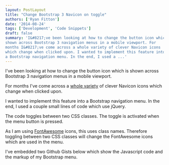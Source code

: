 ```yaml
---
layout: PostLayout
title: "Change Bootstrap 3 Navicon on toggle"
authors: ['Ryan Fitton']
date: '2014-08-24'
tags: ['Development', 'Code Snippets']
draft: false
summary: 'I&#8217;ve been looking at how to change the button icon which is
shown across Bootstrap 3 navigation menus in a mobile viewport. For
months I&#8217;ve come across a whole variety of clever Navicon icons
which change when clicked upon. I wanted to implement this feature into
a Bootstrap navigation menu. In the end, I used a ...'
---
```


I've been looking at how to change the button icon which is shown across Bootstrap 3 navigation menus in a mobile viewport.

For months I've come across a [whole variety](http://codepen.io/search?q=navicon&limit=all&depth=everything&show_forks=false) of clever Navicon icons which change when clicked upon.

I wanted to implement this feature into a Bootstrap navigation menu. In the end, I used a couple small lines of code which use jQuery.

The code toggles between two CSS classes. The toggle is activated when the menu button is pressed.

As I am using [FontAwesome](http://fortawesome.github.io/Font-Awesome/) icons, this uses class names. Therefore toggling between two CSS classes will change the FontAwesome icons which are used in the menu.

I've embedded two Github Gists below which show the Javascript code and the markup of my Bootstrap menu.
